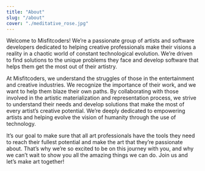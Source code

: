 ```yaml
---
title: "About"
slug: "/about"
cover: "./meditative_rose.jpg"
---
```


Welcome to Misfitcoders! We’re a passionate group of artists and software developers dedicated to helping creative professionals make their visions a reality in a chaotic world of constant technological evolution. We’re driven to find solutions to the unique problems they face and develop software that helps them get the most out of their artistry. 

At Misfitcoders, we understand the struggles of those in the entertainment and creative industries. We recognize the importance of their work, and we want to help them blaze their own paths. By collaborating with those involved in the artistic materialization and representation process, we strive to understand their needs and develop solutions that make the most of every artist’s creative potential. We’re deeply dedicated to empowering artists and helping evolve the vision of humanity through the use of technology.

It’s our goal to make sure that all art professionals have the tools they need to reach their fullest potential and make the art that they’re passionate about. That’s why we’re so excited to be on this journey with you, and why we can’t wait to show you all the amazing things we can do. Join us and let’s make art together!